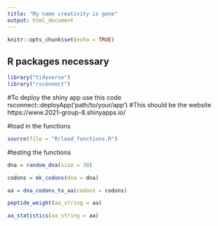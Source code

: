 ```yaml
---
title: "My name creativity is gone"
output: html_document
---
```


```r
knitr::opts_chunk$set(echo = TRUE)
```

## R packages necessary

```r
library("tidyverse")
library("rsconnect")

```

#To deploy the shiny app use this code rsconnect::deployApp('path/to/your/app')
#This should be the website https://www.2021-group-8.shinyapps.io/



#load in the functions

```r

source(file = "R/load_functions.R")
```
#testing the functions

```r
dna = random_dna(size = 30)

codons = mk_codons(dna = dna)

aa = dna_codons_to_aa(codons = codons)

peptide_weight(aa_string = aa)

aa_statistics(aa_string = aa)

```

